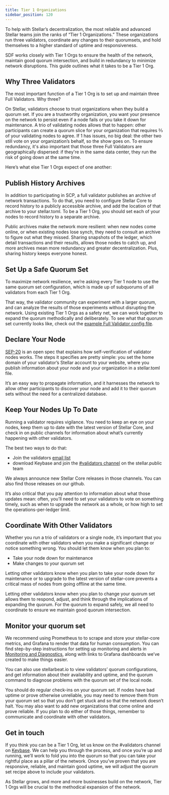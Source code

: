 ```yaml
---
title: Tier 1 Organizations
sidebar_position: 120
---
```


To help with Stellar’s decentralization, the most reliable and advanced Stellar teams join the ranks of “Tier 1 Organizations.” These organizations run three validators, coordinate any changes to their quorumsets, and hold themselves to a higher standard of uptime and responsiveness.

SDF works closely with Tier 1 Orgs to ensure the health of the network, maintain good quorum intersection, and build in redundancy to minimize network disruptions. This guide outlines what it takes to be a Tier 1 Org.

## Why Three Validators

The most important function of a Tier 1 Org is to set up and maintain three Full Validators. Why three?

On Stellar, validators choose to trust organizations when they build a quorum set. If you are a trustworthy organization, you want your presence on the network to persist even if a node fails or you take it down for maintenance. A trio of validating nodes allows that to happen: other participants can create a quorum slice for your organization that requires ⅔ of your validating nodes to agree. If 1 has issues, no big deal: the other two still vote on your organization’s behalf, so the show goes on. To ensure redundancy, it's also important that those three Full Validators are geographically dispersed: if they're in the same data center, they run the risk of going down at the same time.

Here’s what else Tier 1 Orgs expect of one another:

## Publish History Archives

In addition to participating in SCP, a full validator publishes an archive of network transactions. To do that, you need to configure Stellar Core to record history to a publicly accessible archive, and add the location of that archive to your stellar.toml. To be a Tier 1 Org, you should set each of your nodes to record history to a separate archive.

Public archives make the network more resilient: when new nodes come online, or when existing nodes lose synch, they need to consult an archive to figure out what they missed. Sharing snapshots of the ledger, which detail transactions and their results, allows those nodes to catch up, and more archives mean more redundancy and greater decentralization. Plus, sharing history keeps everyone honest.

## Set Up a Safe Quorum Set

To maximize network resilience, we’re asking every Tier 1 node to use the same quorum set configuration, which is made up of subquorums of all validators from each Tier 1 Org.

That way, the validator community can experiment with a larger quorum, and can analyze the results of those experiments without disrupting the network. Using existing Tier 1 Orgs as a safety net, we can work together to expand the quorum methodically and deliberately. To see what that quorum set currently looks like, check out the [example Full Validator config file](https://github.com/stellar/packages/blob/master/docs/examples/pubnet-validator-full/stellar-core.cfg).

## Declare Your Node

[SEP-20](https://github.com/stellar/stellar-protocol/blob/master/ecosystem/sep-0020.md) is an open spec that explains how self-verification of validator nodes works. The steps it specifies are pretty simple: you set the home domain of your validator’s Stellar account to your website, where you publish information about your node and your organization in a stellar.toml file.

It’s an easy way to propagate information, and it harnesses the network to allow other participants to discover your node and add it to their quorum sets without the need for a centralized database.

## Keep Your Nodes Up To Date

Running a validator requires vigilance. You need to keep an eye on your nodes, keep them up to date with the latest version of Stellar Core, and check in on public channels for information about what’s currently happening with other validators.

The best two ways to do that:

- Join the validators [email list](https://groups.google.com/forum/#!forum/stellar-validators)
- download Keybase and join the [#validators channel](https://keybase.io/team/stellar.public) on the stellar.public team

We always announce new Stellar Core releases in those channels. You can also find those releases on our github.

It’s also critical that you pay attention to information about what those updates mean: often, you’ll need to set your validators to vote on something timely, such as when to upgrade the network as a whole, or how high to set the operations-per-ledger limit.

## Coordinate With Other Validators

Whether you run a trio of validators or a single node, it’s important that you coordinate with other validators when you make a significant change or notice something wrong. You should let them know when you plan to:

- Take your node down for maintenance
- Make changes to your quorum set

Letting other validators know when you plan to take your node down for maintenance or to upgrade to the latest version of stellar-core prevents a critical mass of nodes from going offline at the same time.

Letting other validators know when you plan to change your quorum set allows them to respond, adjust, and think through the implications of expanding the quorum. For the quorum to expand safely, we all need to coordinate to ensure we maintain good quorum intersection.

## Monitor your quorum set

We recommend using Prometheus to to scrape and store your stellar-core metrics, and Grafana to render that data for human consumption. You can find step-by-step instructions for setting up monitoring and alerts in [Monitoring and Diagnostics](./monitoring.mdx), along with links to Grafana dashboards we’ve created to make things easier.

You can also use stellarbeat.io to view validators’ quorum configurations, and get information about their availability and uptime, and the quorum command to diagnose problems with the quorum set of the local node.

You should do regular check-ins on your quorum set. If nodes have bad uptime or prove otherwise unreliable, you may need to remove them from your quorum set so that you don’t get stuck and so that the network doesn’t halt. You may also want to add new organizations that come online and prove reliable. If you plan to do either of those things, remember to communicate and coordinate with other validators.

## Get in touch

If you think you can be a Tier 1 Org, let us know on the #validators channel on [Keybase](https://keybase.io/team/stellar.public). We can help you through the process, and once you’re up and running, we’ll work to fold you into the quorum so that you can take your rightful place as a pillar of the network. Once you’ve proven that you are responsive, reliable, and maintain good uptime, we will adjust the quorum set recipe above to include your validators.

As Stellar grows, and more and more businesses build on the network, Tier 1 Orgs will be crucial to the methodical expansion of the network.
